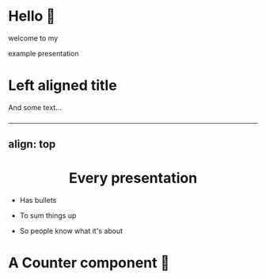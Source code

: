 # Hello 👋

welcome to my

example presentation

###

# Left aligned title

And some text...

###

---
align: top
---


<Center>

# Every presentation

</Center>

<Left>

- Has bullets

- To sum things up

- So people know what it's about

</Left>

###


# A Counter component 🤯

<Counter />
